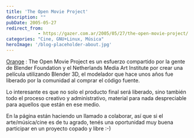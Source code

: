 ```yaml
---
title: 'The Open Movie Project'
description: ""
pubDate: 2005-05-27
redirect_from: 
            - https://gazer.com.ar/2005/05/27/the-open-movie-project/
categories: "Cine, GNU+Linux, Música"
heroImage: '/blog-placeholder-about.jpg'
---
```

[Orange](http://orange.blender.org/cms/Home.553.0.html) : The Open Movie Project es un esfuerzo compartido por la gente de Blender Foundation y el Netherlands Media Art Institute por crear una película utilizando Blender 3D, el modelador que hace unos años fue liberado por la comunidad al comprar el código fuente.

Lo interesante es que no solo el producto final será liberado, sino también todo el proceso creativo y administrativo, material para nada despreciable para aquellos que están en ese medio.

En la página están haciendo un llamado a colaborar, así que si el arte/música/cine es de tu agrado, tenés una oportunidad muy buena participar en un proyecto copado y libre :-)
